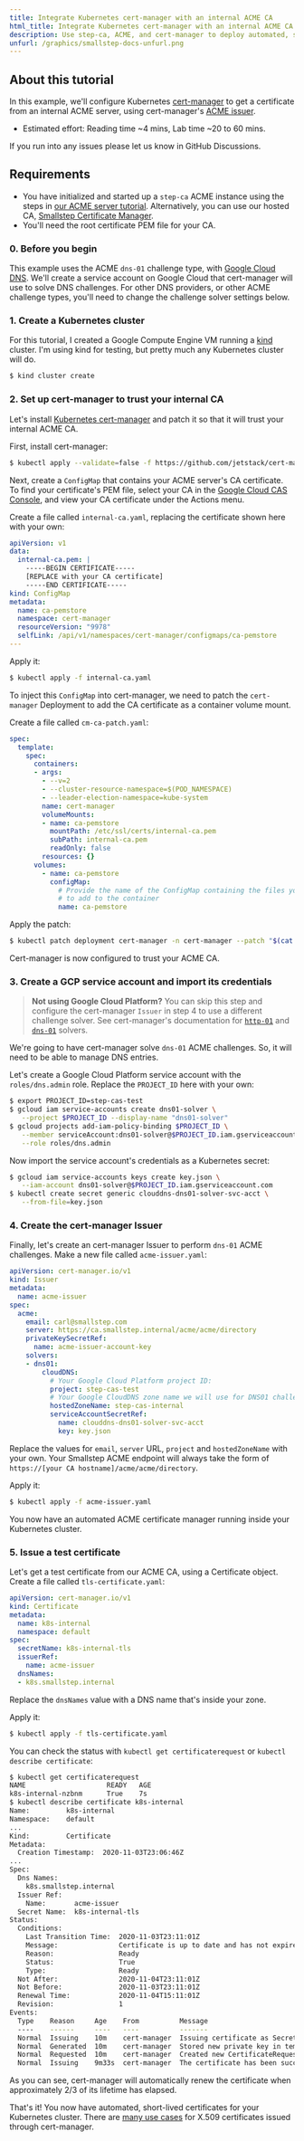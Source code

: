 ```yaml
---
title: Integrate Kubernetes cert-manager with an internal ACME CA
html_title: Integrate Kubernetes cert-manager with an internal ACME CA
description: Use step-ca, ACME, and cert-manager to deploy automated, short-lived certificates for your Kubernetes cluster.
unfurl: /graphics/smallstep-docs-unfurl.png
---
```



## About this tutorial

In this example, we'll configure Kubernetes [cert-manager](https://cert-manager.io/) to get a certificate from an internal ACME server,
using cert-manager's [ACME issuer](https://cert-manager.io/docs/configuration/acme/).

- Estimated effort: Reading time ~4 mins, Lab time ~20 to 60 mins. 

<Alert severity="info">
  <div>
    If you run into any issues please let us know <Link href="https://github.com/smallstep/certificates/discussions">in GitHub Discussions</Link>.
  </div>
</Alert>

## Requirements

- You have initialized and started up a `step-ca` ACME instance using the steps in [our ACME server tutorial](/docs/tutorials/acme-challenge).
  Alternatively, you can use our hosted CA, [Smallstep Certificate Manager](/certificate-manager).
- You'll need the root certificate PEM file for your CA.

### 0. Before you begin

This example uses the ACME `dns-01` challenge type, with [Google Cloud DNS](https://console.cloud.google.com/net-services/dns/).
We'll create a service account on Google Cloud that cert-manager will use to solve DNS challenges.
For other DNS providers, or other ACME challenge types, you'll need to change the challenge solver settings below.

### 1. Create a Kubernetes cluster

For this tutorial, I created a Google Compute Engine VM running a [kind](https://kind.sigs.k8s.io/) cluster.
I'm using kind for testing, but pretty much any Kubernetes cluster will do.

```bash
$ kind cluster create
```

### 2. Set up cert-manager to trust your internal CA

Let's install [Kubernetes cert-manager](https://cert-manager.io/) and patch it so that it will trust your internal ACME CA.

First, install cert-manager:

```bash
$ kubectl apply --validate=false -f https://github.com/jetstack/cert-manager/releases/download/v1.0.4/cert-manager.yaml
```

Next, create a `ConfigMap` that contains your ACME server's CA certificate.
To find your certificate's PEM file, select your CA in the [Google Cloud CAS Console](https://console.cloud.google.com/security/cas/manage), and view your CA certificate under the Actions menu.

Create a file called `internal-ca.yaml`, replacing the certificate shown here with your own:

```yaml
apiVersion: v1
data:
  internal-ca.pem: |
    -----BEGIN CERTIFICATE-----
    [REPLACE with your CA certificate]
    -----END CERTIFICATE-----
kind: ConfigMap
metadata:
  name: ca-pemstore
  namespace: cert-manager
  resourceVersion: "9978"
  selfLink: /api/v1/namespaces/cert-manager/configmaps/ca-pemstore
---
```

Apply it:

```bash
$ kubectl apply -f internal-ca.yaml
```

To inject this `ConfigMap` into cert-manager, we need to patch the `cert-manager` Deployment to add the CA certificate as a container volume mount.

Create a file called `cm-ca-patch.yaml`:

```yaml
spec:
  template:
    spec:
      containers:
      - args:
        - --v=2
        - --cluster-resource-namespace=$(POD_NAMESPACE)
        - --leader-election-namespace=kube-system
        name: cert-manager
        volumeMounts:
        - name: ca-pemstore
          mountPath: /etc/ssl/certs/internal-ca.pem
          subPath: internal-ca.pem
          readOnly: false
        resources: {}
      volumes:
        - name: ca-pemstore
          configMap:
            # Provide the name of the ConfigMap containing the files you want
            # to add to the container
            name: ca-pemstore
```

Apply the patch:

```bash
$ kubectl patch deployment cert-manager -n cert-manager --patch "$(cat cm-ca-patch.yaml)"
```

Cert-manager is now configured to trust your ACME CA.

### 3. Create a GCP service account and import its credentials

> **Not using Google Cloud Platform?** You can skip this step and configure the cert-manager `Issuer` in step 4 to use a different challenge solver.
  See cert-manager's documentation for [`http-01`](https://cert-manager.io/docs/configuration/acme/http01/) and [`dns-01`](https://cert-manager.io/docs/configuration/acme/dns01/) solvers.

We're going to have cert-manager solve `dns-01` ACME challenges.
So, it will need to be able to manage DNS entries.

Let's create a Google Cloud Platform service account with the `roles/dns.admin` role. Replace the `PROJECT_ID` here with your own:

```bash
$ export PROJECT_ID=step-cas-test
$ gcloud iam service-accounts create dns01-solver \
   --project $PROJECT_ID --display-name "dns01-solver"
$ gcloud projects add-iam-policy-binding $PROJECT_ID \
   --member serviceAccount:dns01-solver@$PROJECT_ID.iam.gserviceaccount.com \
   --role roles/dns.admin
```

Now import the service account's credentials as a Kubernetes secret:

```bash
$ gcloud iam service-accounts keys create key.json \
   --iam-account dns01-solver@$PROJECT_ID.iam.gserviceaccount.com
$ kubectl create secret generic clouddns-dns01-solver-svc-acct \
   --from-file=key.json
```

### 4. Create the cert-manager Issuer

Finally, let's create an cert-manager Issuer to perform `dns-01` ACME challenges. Make a new file called `acme-issuer.yaml`:

```yaml
apiVersion: cert-manager.io/v1
kind: Issuer
metadata:
  name: acme-issuer
spec:
  acme:
    email: carl@smallstep.com
    server: https://ca.smallstep.internal/acme/acme/directory
    privateKeySecretRef:
      name: acme-issuer-account-key
    solvers:
    - dns01:
        cloudDNS:
          # Your Google Cloud Platform project ID:
          project: step-cas-test
          # Your Google CloudDNS zone name we will use for DNS01 challenges:
          hostedZoneName: step-cas-internal
          serviceAccountSecretRef:
            name: clouddns-dns01-solver-svc-acct
            key: key.json
```

Replace the values for `email`, `server` URL, `project` and `hostedZoneName` with your own. Your Smallstep ACME endpoint will always take the form of `https://[your CA hostname]/acme/acme/directory`.

Apply it:

```bash
$ kubectl apply -f acme-issuer.yaml
```

You now have an automated ACME certificate manager running inside your Kubernetes cluster.

### 5. Issue a test certificate

Let's get a test certificate from our ACME CA, using a Certificate object. Create a file called `tls-certificate.yaml`:

```yaml
apiVersion: cert-manager.io/v1
kind: Certificate
metadata:
  name: k8s-internal
  namespace: default
spec:
  secretName: k8s-internal-tls
  issuerRef:
    name: acme-issuer
  dnsNames:
  - k8s.smallstep.internal
```

Replace the `dnsNames` value with a DNS name that's inside your zone.

Apply it:

```bash
$ kubectl apply -f tls-certificate.yaml
```

You can check the status with `kubectl get certificaterequest` or `kubectl describe certificate`:

```bash
$ kubectl get certificaterequest
NAME                    READY   AGE
k8s-internal-nzbnm      True    7s
$ kubectl describe certificate k8s-internal
Name:         k8s-internal
Namespace:    default
...
Kind:         Certificate
Metadata:
  Creation Timestamp:  2020-11-03T23:06:46Z
...
Spec:
  Dns Names:
    k8s.smallstep.internal
  Issuer Ref:
    Name:       acme-issuer
  Secret Name:  k8s-internal-tls
Status:
  Conditions:
    Last Transition Time:  2020-11-03T23:11:01Z
    Message:               Certificate is up to date and has not expired
    Reason:                Ready
    Status:                True
    Type:                  Ready
  Not After:               2020-11-04T23:11:01Z
  Not Before:              2020-11-03T23:11:01Z
  Renewal Time:            2020-11-04T15:11:01Z
  Revision:                1
Events:
  Type    Reason     Age    From          Message
  ----    ------     ----   ----          -------
  Normal  Issuing    10m    cert-manager  Issuing certificate as Secret does not exist
  Normal  Generated  10m    cert-manager  Stored new private key in temporary Secret resource "k8s-internal-g79jq"
  Normal  Requested  10m    cert-manager  Created new CertificateRequest resource "k8s-internal-nzbnm"
  Normal  Issuing    9m33s  cert-manager  The certificate has been successfully issued
```

As you can see, cert-manager will automatically renew the certificate when approximately 2/3 of its lifetime has elapsed.

That's it! You now have automated, short-lived certificates for your Kubernetes cluster. There are [many use cases](https://cert-manager.io/docs/usage/) for X.509 certificates issued through cert-manager.
